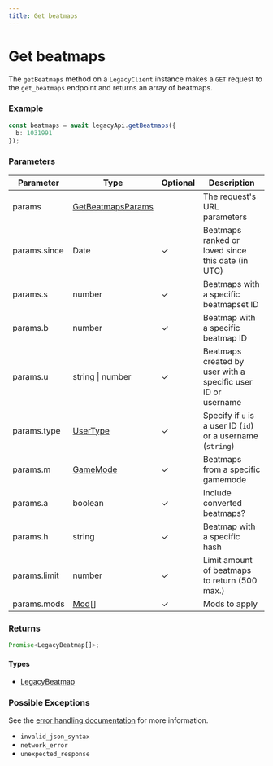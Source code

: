 ```yaml
---
title: Get beatmaps
---
```


# Get beatmaps

The `getBeatmaps` method on a `LegacyClient` instance makes a `GET` request to the `get_beatmaps` endpoint and returns an array of beatmaps.

### Example

```ts
const beatmaps = await legacyApi.getBeatmaps({
  b: 1031991
});
```

### Parameters

| Parameter    | Type                                                 | Optional | Description                                                  |
| ------------ | ---------------------------------------------------- | -------- | ------------------------------------------------------------ |
| params       | [GetBeatmapsParams](/references/get-beatmaps-params) |          | The request's URL parameters                                 |
| params.since | Date                                                 | ✓        | Beatmaps ranked or loved since this date (in UTC)            |
| params.s     | number                                               | ✓        | Beatmaps with a specific beatmapset ID                       |
| params.b     | number                                               | ✓        | Beatmap with a specific beatmap ID                           |
| params.u     | string \| number                                     | ✓        | Beatmaps created by user with a specific user ID or username |
| params.type  | [UserType](/references/user-type)                    | ✓        | Specify if `u` is a user ID (`id`) or a username (`string`)  |
| params.m     | [GameMode](/references/game-mode)                    | ✓        | Beatmaps from a specific gamemode                            |
| params.a     | boolean                                              | ✓        | Include converted beatmaps?                                  |
| params.h     | string                                               | ✓        | Beatmap with a specific hash                                 |
| params.limit | number                                               | ✓        | Limit amount of beatmaps to return (500 max.)                |
| params.mods  | [Mod](/references/mod)[]                             | ✓        | Mods to apply                                                |

### Returns

```ts
Promise<LegacyBeatmap[]>;
```

#### Types

- [LegacyBeatmap](/references/legacy-beatmap)

### Possible Exceptions

See the [error handling documentation](/extras/error-handling) for more information.

- `invalid_json_syntax`
- `network_error`
- `unexpected_response`
